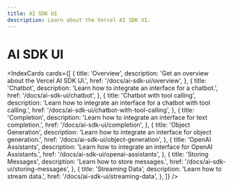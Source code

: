 ```yaml
---
title: AI SDK UI
description: Learn about the Vercel AI SDK UI.
---
```


# AI SDK UI

<IndexCards
  cards={[
    {
      title: 'Overview',
      description: 'Get an overview about the Vercel AI SDK UI.',
      href: '/docs/ai-sdk-ui/overview',
    },
    {
      title: 'Chatbot',
      description: 'Learn how to integrate an interface for a chatbot.',
      href: '/docs/ai-sdk-ui/chatbot',
    },
    {
      title: 'Chatbot with tool calling',
      description:
        'Learn how to integrate an interface for a chatbot with tool calling.',
      href: '/docs/ai-sdk-ui/chatbot-with-tool-calling',
    },
    {
      title: 'Completion',
      description: 'Learn how to integrate an interface for text completion.',
      href: '/docs/ai-sdk-ui/completion',
    },
    {
      title: 'Object Generation',
      description: 'Learn how to integrate an interface for object generation.',
      href: '/docs/ai-sdk-ui/object-generation',
    },
    {
      title: 'OpenAI Assistants',
      description: 'Learn how to integrate an interface for OpenAI Assistants.',
      href: '/docs/ai-sdk-ui/openai-assistants',
    },
    {
      title: 'Storing Messages',
      description: 'Learn how to store messages.',
      href: '/docs/ai-sdk-ui/storing-messages',
    },
    {
      title: 'Streaming Data',
      description: 'Learn how to stream data.',
      href: '/docs/ai-sdk-ui/streaming-data',
    },
  ]}
/>
